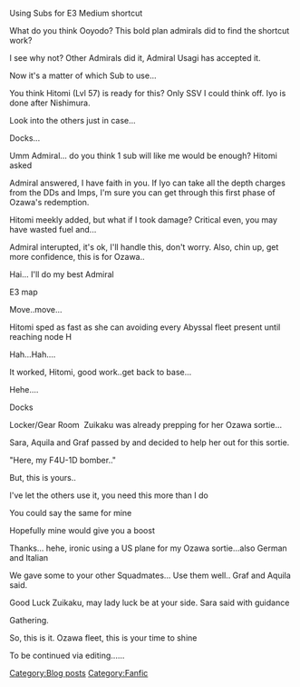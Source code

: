 Using Subs for E3 Medium shortcut

What do you think Ooyodo? This bold plan admirals did to find the shortcut work?

I see why not? Other Admirals did it, Admiral Usagi has accepted it. 

Now it's a matter of which Sub to use...

You think Hitomi (Lvl 57) is ready for this? Only SSV I could think off. Iyo is done after Nishimura.

Look into the others just in case...




Docks...

Umm Admiral... do you think 1 sub will like me would be enough? Hitomi asked

Admiral answered, I have faith in you. If Iyo can take all the depth charges from the DDs and Imps, I'm sure you can get through this first phase of Ozawa's redemption.

Hitomi meekly added, but what if I took damage? Critical even, you may have wasted fuel and...

Admiral interupted, it's ok, I'll handle this, don't worry. Also, chin up, get more confidence, this is for Ozawa..

Hai... I'll do my best Admiral




E3 map

Move..move...

Hitomi sped as fast as she can avoiding every Abyssal fleet present until reaching node H

Hah...Hah.... 

It worked, Hitomi, good work..get back to base... 

Hehe....




Docks

Locker/Gear Room
[https://vignette.wikia.nocookie.net/kancolle/images/0/0b/Gifts_from_her_comrades.jpg/revision/latest?cb=20180219080852 ] Zuikaku was already prepping for her Ozawa sortie... 

Sara, Aquila and Graf passed by and decided to help her out for this sortie.

"Here, my F4U-1D bomber.." 

But, this is yours.. 

I've let the others use it, you need this more than I do 

You could say the same for mine 

Hopefully mine would give you a boost

Thanks... hehe, ironic using a US plane for my Ozawa sortie...also German and Italian

We gave some to your other Squadmates... Use them well.. Graf and Aquila said.

Good Luck Zuikaku, may lady luck be at your side. Sara said with guidance




Gathering.

So, this is it. Ozawa fleet, this is your time to shine




To be continued via editing......
[[Category:Blog posts]]
[[Category:Fanfic]]